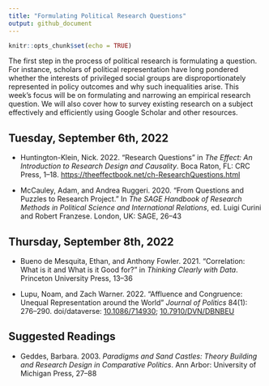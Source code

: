 ```yaml
---
title: "Formulating Political Research Questions"
output: github_document
---
```


```r
knitr::opts_chunk$set(echo = TRUE)
```

The first step in the process of political research is formulating a question. For instance, scholars of political representation have long pondered whether the interests of privileged social groups are disproportionately represented in policy outcomes and why such inequalities arise. This week's focus will be on formulating and narrowing an empirical research question. We will also cover how to survey existing research on a subject effectively and efficiently using Google Scholar and other resources.

## Tuesday, September 6th, 2022

-   Huntington-Klein, Nick. 2022. "Research Questions" in *The Effect: An Introduction to Research Design and Causality*. Boca Raton, FL: CRC Press, 1--18. [https://theeffectbook.net/ch-ResearchQuestions.html](https://theeffectbook.net/ch-ResearchQuestions.html)

-   McCauley, Adam, and Andrea Ruggeri. 2020. "From Questions and Puzzles to Research Project.” In *The SAGE Handbook of Research Methods in Political Science and International Relations*, ed. Luigi Curini and Robert Franzese. London, UK: SAGE, 26--43

## Thursday, September 8th, 2022

-   Bueno de Mesquita, Ethan, and Anthony Fowler. 2021. "Correlation: What is it and What is it Good for?" in *Thinking Clearly with Data*. Princeton University Press, 13--36

-   Lupu, Noam, and Zach Warner. 2022. "Affluence and Congruence: Unequal Representation around the World" *Journal of Politics* 84(1): 276--290. doi/dataverse: [10.1086/714930](https://doi.org/10.1086/714930); [10.7910/DVN/DBNBEU](https://dataverse.harvard.edu/dataset.xhtml?persistentId=doi:10.7910/DVN/DBNBEU)

## Suggested Readings

-   Geddes, Barbara. 2003. *Paradigms and Sand Castles: Theory Building and Research Design in Comparative Politics*. Ann Arbor: University of Michigan Press, 27--88
